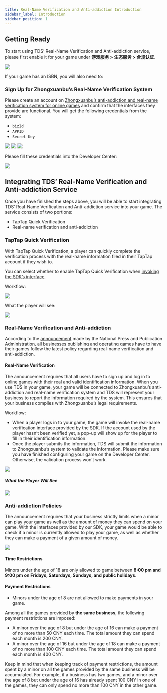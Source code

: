 ```yaml
---
title: Real-Name Verification and Anti-addiction Introduction
sidebar_label: Introduction
sidebar_position: 1
---
```


## Getting Ready

To start using TDS’ Real-Name Verification and Anti-addiction service, please first enable it for your game under **游戏服务 > 生态服务 > 合规认证**.

![](/img/anti-addiction/compliance-certification.png)

If your game has an ISBN, you will also need to:

### Sign Up for Zhongxuanbu’s Real-Name Verification System

Please create an account on [Zhongxuanbu’s anti-addiction and real-name verification system for online games](https://wlc.nppa.gov.cn/fcm_company/index.html#/login?redirect=%2F) and confirm that the interfaces they provide are functional. You will get the following credentials from the system:

- `bizId`
- `APPID` 
- `Secret Key`

![](/img/anti-addiction/biz-id.png)
![](/img/anti-addiction/testcase.png)
![](/img/anti-addiction/secretkey.png)

Please fill these credentials into the Developer Center:

![](/img/anti-addiction/anti-addiction-qualification.png)

## Integrating TDS’ Real-Name Verification and Anti-addiction Service

Once you have finished the steps above, you will be able to start integrating TDS’ Real-Name Verification and Anti-addiction service into your game. The service consists of two portions:

- TapTap Quick Verification
- Real-name verification and anti-addiction

### TapTap Quick Verification

With TapTap Quick Verification, a player can quickly complete the verification process with the real-name information filed in their TapTap account if they wish to.

You can select whether to enable TapTap Quick Verification when [invoking the SDK’s interface](/sdk/anti-addiction/guide/#identity-verification).

Workflow:

![](/img/anti-addiction/anti-addiction-flow.png)

What the player will see:

![](/img/anti-addiction/image2021-10-18_17-57-51.png)

### Real-Name Verification and Anti-addiction

According to the [announcement](http://www.nppa.gov.cn/nppa/contents/279/98792.shtml) made by the National Press and Publication Administration, all businesses publishing and operating games have to have their games follow the latest policy regarding real-name verification and anti-addiction.

#### Real-Name Verification

The announcement requires that all users have to sign up and log in to online games with their real and valid identification information. When you use TDS in your game, your game will be connected to Zhongxuanbu’s anti-addiction and real-name verification system and TDS will represent your business to report the information required by the system. This ensures that your business complies with Zhongxuanbu’s legal requirements.

Workflow:

- When a player logs in to your game, the game will invoke the real-name verification interface provided by the SDK. If the account used by the player hasn’t been verified yet, a pop-up will show up for the player to fill in their identification information.
- Once the player submits the information, TDS will submit the information to Zhongxuanbu’s system to validate the information. Please make sure you have finished configuring your game on the Developer Center. Otherwise, the validation process won’t work.

![](/img/anti-addiction/anti-addiction-flow-2.png)

##### What the Player Will See

![](/img/anti-addiction/image2021-10-19_17-4-12.png)

### Anti-addiction Policies

The announcement requires that your business strictly limits when a minor can play your game as well as the amount of money they can spend on your game.
With the interfaces provided by our SDK, your game would be able to check if a minor is currently allowed to play your game, as well as whether they can make a payment of a given amount of money.

![](/img/anti-addiction/not-allow-play.png)


#### Time Restrictions

Minors under the age of 18 are only allowed to game between **8:00 pm and 9:00 pm on Fridays, Saturdays, Sundays, and public holidays**.

#### Payment Restrictions

- Minors under the age of 8 are not allowed to make payments in your game.

Among all the games provided by **the same business**, the following payment restrictions are imposed:

- A minor over the age of 8 but under the age of 16 can make a payment of no more than 50 CNY each time. The total amount they can spend each month is 200 CNY.
- A minor over the age of 16 but under the age of 18 can make a payment of no more than 100 CNY each time. The total amount they can spend each month is 400 CNY.

Keep in mind that when keeping track of payment restrictions, the amount spent by a minor on all the games provided by the same business will be accumulated.
For example, if a business has two games, and a minor over the age of 8 but under the age of 16 has already spent 100 CNY in one of the games, they can only spend no more than 100 CNY in the other game.
